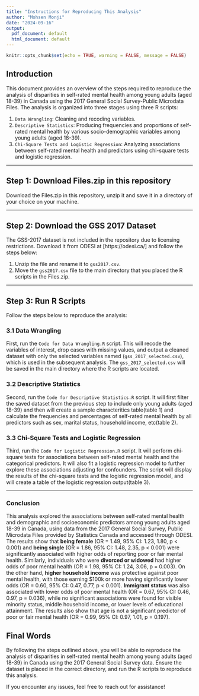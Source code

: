 ```yaml
---
title: "Instructions for Reproducing This Analysis"
author: "Mohsen Monji"
date: "2024-09-16"
output:
  pdf_document: default
  html_document: default
---
```


```r
knitr::opts_chunk$set(echo = TRUE, warning = FALSE, message = FALSE)
```

## Introduction

This document provides an overview of the steps required to reproduce the analysis of disparities in self-rated mental health among young adults (aged 18-39) in Canada using the 2017 General Social Survey-Public Microdata Files. The analysis is organized into three stages using three R scripts:

1. `Data Wrangling`: Cleaning and recoding variables.
2. `Descriptive Statistics`: Producing frequencies and proportions of self-rated mental health by various socio-demographic variables among young adults (aged 18-39).
3. `Chi-Square Tests and Logistic Regression`: Analyzing associations between self-rated mental health and predictors using chi-square tests and logistic regression.

---

## Step 1: Download Files.zip in this repository

Download the Files.zip in this repository, unzip it and save it in a directory of your choice on your machine.

---

## Step 2: Download the GSS 2017 Dataset

The GSS-2017 dataset is not included in the repository due to licensing restrictions. Download it from ODESI at [https://odesi.ca/] and follow the steps below:

1. Unzip the file and rename it to `gss2017.csv`.
2. Move the `gss2017.csv` file to the main directory that you placed the R scripts in the Files.zip.

---

## Step 3: Run R Scripts

Follow the steps below to reproduce the analysis:

### 3.1 Data Wrangling

First, run the `Code for Data Wrangling.R` script. This will recode the variables of interest, drop cases with missing values, and output a cleaned dataset with only the selected variables named (`gss_2017_selected.csv`), which is used in the subsequent analysis. The `gss_2017_selected.csv` will be saved in the main directory where the R scripts are located.

### 3.2  Descriptive Statistics

Second, run the `Code for Descriptive Statistics.R` script. It will first filter the saved dataset from the previous step to include only young adults (aged 18-39) and then will create a sample characteritics table(table 1) and calculate the frequencies and percentages of self-rated mental health by all predictors such as sex, marital status, household income, etc(table 2).

### 3.3 Chi-Square Tests and Logistic Regression

Third, run the `Code for Logistic Regression.R` script. It will perform chi-square tests for associations between self-rated mental health and the categorical predictors. It will also fit a logistic regression model to further explore these associations adjusting for confounders. The script will display the results of the chi-square tests and the logistic regression model, and will create a table of the logistic regression output(table 3).

---
### Conclusion

This analysis explored the associations between self-rated mental health and demographic and socioeconomic predictors among young adults aged 18-39 in Canada, using data from the 2017 General Social Survey, Public Microdata Files provided by Statistics Canada and accessed through ODESI. The results show that **being female** (OR = 1.49, 95% CI: 1.23, 1.80, p < 0.001) and **being single** (OR = 1.86, 95% CI: 1.48, 2.35, p < 0.001) were significantly associated with higher odds of reporting poor or fair mental health. Similarly, individuals who were **divorced or widowed** had higher odds of poor mental health (OR = 1.98, 95% CI: 1.24, 3.06, p = 0.003). On the other hand, **higher household income** was protective against poor mental health, with those earning $100k or more having significantly lower odds (OR = 0.60, 95% CI: 0.47, 0.77, p < 0.001). **Immigrant status** was also associated with lower odds of poor mental health (OR = 0.67, 95% CI: 0.46, 0.97, p = 0.036), while no significant associations were found for visible minority status, middle household income, or lower levels of educational attainment. The results also show that age is not a significant predictor of poor or fair mental health (OR = 0.99, 95% CI: 0.97, 1.01, p = 0.197).


## Final Words

By following the steps outlined above, you will be able to reproduce the analysis of disparities in self-rated mental health among young adults (aged 18-39) in Canada using the 2017 General Social Survey data. Ensure the dataset is placed in the correct directory, and run the R scripts to reproduce this analysis.

If you encounter any issues, feel free to reach out for assistance!
